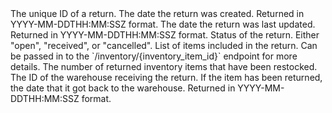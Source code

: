 <Expandable title="Return">

<ResponseField name="id" type="string">
The unique ID of a return.
</ResponseField>

<ResponseField name="created_date" type="string">
  The date the return was created. Returned in YYYY-MM-DDTHH:MM:SSZ format.
</ResponseField>

<ResponseField name="updated_date" type="string">
  The date the return was last updated. Returned in YYYY-MM-DDTHH:MM:SSZ format.
</ResponseField>

<ResponseField name="status" type="string">
  Status of the return. Either "open", "received", or "cancelled".
</ResponseField>

<ResponseField name="line_items" type="list of line items">
  List of items included in the return.
<Expandable title="Line Item" defaultOpen="true">

<ResponseField name="inventory_item_id" type="string">
  Can be passed in to the `/inventory/{inventory_item_id}` endpoint for more details.
</ResponseField>

<ResponseField name="quantity" type="int">
</ResponseField>

<ResponseField name="restocked_quantity" type="int or null">
  The number of returned inventory items that have been restocked.
</ResponseField>

<ResponseField name="warehouse_id" type="string">
  The ID of the warehouse receiving the return.
</ResponseField>

<ResponseField name="returned_date" type="string or null">
  If the item has been returned, the date that it got back to the warehouse. Returned in YYYY-MM-DDTHH:MM:SSZ format.
</ResponseField>

</Expandable>
</ResponseField>


</Expandable>
